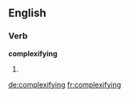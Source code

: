 ==English==

===Verb===
'''complexifying'''

# {{present participle of|complexify}}

[[de:complexifying]]
[[fr:complexifying]]